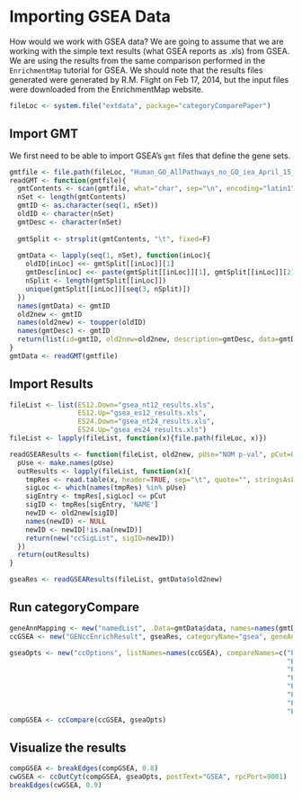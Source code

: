 <!--
  %\VignetteEngine{knitr}
  %\VignetteIndexEntry{Importing GSEA}
  %\VignetteDepends{categoryComparePaper}
-->

# Importing GSEA Data

How would we work with GSEA data? We are going to assume that we are working with the simple text results (what GSEA reports as .xls) from GSEA. We are using the results from the same comparison performed in the `EnrichmentMap` tutorial for GSEA. We should note that the results files generated were generated by R.M. Flight on Feb 17, 2014, but the input files were downloaded from the EnrichmentMap website.

```r
fileLoc <- system.file("extdata", package="categoryComparePaper")
```

## Import GMT

We first need to be able to import GSEA's `gmt` files that define the gene sets.

```r
gmtfile <- file.path(fileLoc, "Human_GO_AllPathways_no_GO_iea_April_15_2013_symbol.gmt.gz")
readGMT <- function(gmtfile){
  gmtContents <- scan(gmtfile, what="char", sep="\n", encoding="latin1")
  nSet <- length(gmtContents)
  gmtID <- as.character(seq(1, nSet))
  oldID <- character(nSet)
  gmtDesc <- character(nSet)
  
  gmtSplit <- strsplit(gmtContents, "\t", fixed=F)
    
  gmtData <- lapply(seq(1, nSet), function(inLoc){
    oldID[inLoc] <<- gmtSplit[[inLoc]][1]
    gmtDesc[inLoc] <<- paste(gmtSplit[[inLoc]][1], gmtSplit[[inLoc]][2], sep="::")
    nSplit <- length(gmtSplit[[inLoc]])
    unique(gmtSplit[[inLoc]][seq(3, nSplit)])
  })
  names(gmtData) <- gmtID
  old2new <- gmtID
  names(old2new) <- toupper(oldID)
  names(gmtDesc) <- gmtID
  return(list(id=gmtID, old2new=old2new, description=gmtDesc, data=gmtData))
}
gmtData <- readGMT(gmtfile)
```

## Import Results

```r
fileList <- list(ES12.Down="gsea_nt12_results.xls",
                 ES12.Up="gsea_es12_results.xls",
                 ES24.Down="gsea_nt24_results.xls",
                 ES24.Up="gsea_es24_results.xls")
fileList <- lapply(fileList, function(x){file.path(fileLoc, x)})

readGSEAResults <- function(fileList, old2new, pUse="NOM p-val", pCut=0.01){
  pUse <- make.names(pUse)
  outResults <- lapply(fileList, function(x){
    tmpRes <- read.table(x, header=TRUE, sep="\t", quote="", stringsAsFactors=FALSE)
    sigLoc <- which(names(tmpRes) %in% pUse)
    sigEntry <- tmpRes[,sigLoc] <= pCut
    sigID <- tmpRes[sigEntry, 'NAME']
    newID <- old2new[sigID]
    names(newID) <- NULL
    newID <- newID[!is.na(newID)]
    return(new("ccSigList", sigID=newID))
  })
  return(outResults)
}

gseaRes <- readGSEAResults(fileList, gmtData$old2new)
```

## Run categoryCompare

```r
geneAnnMapping <- new("namedList", .Data=gmtData$data, names=names(gmtData$data))
ccGSEA <- new("GENccEnrichResult", gseaRes, categoryName="gsea", geneAnnMapping=geneAnnMapping, overlapType="overlap", annDescription=gmtData$description)

gseaOpts <- new("ccOptions", listNames=names(ccGSEA), compareNames=c("ES12.Up",
                                                                     "ES12.Down",
                                                                     "ES24.Up",
                                                                     "ES24.Down",
                                                                     "ES12.Up,ES24.Up",
                                                                     "ES12.Up,ES24.Down",
                                                                     "ES12.Down,ES24.Up",
                                                                     "ES12.Down,ES24.Down"))
compGSEA <- ccCompare(ccGSEA, gseaOpts)
```

## Visualize the results

```r
compGSEA <- breakEdges(compGSEA, 0.8)
cwGSEA <- ccOutCyt(compGSEA, gseaOpts, postText="GSEA", rpcPort=9001)
breakEdges(cwGSEA, 0.9)
```

